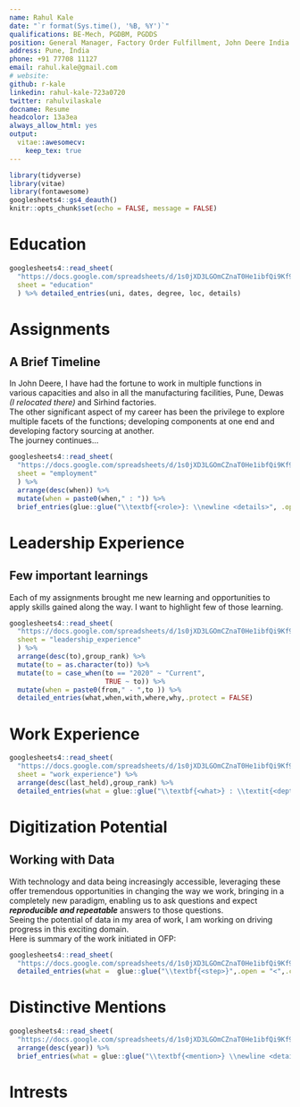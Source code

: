 ```yaml
---
name: Rahul Kale
date: "`r format(Sys.time(), '%B, %Y')`"
qualifications: BE-Mech, PGDBM, PGDDS
position: General Manager, Factory Order Fulfillment, John Deere India Pvt. Ltd.
address: Pune, India
phone: +91 77708 11127
email: rahul.kale@gmail.com
# website: 
github: r-kale
linkedin: rahul-kale-723a0720
twitter: rahulvilaskale
docname: Resume
headcolor: 13a3ea
always_allow_html: yes
output: 
  vitae::awesomecv:
    keep_tex: true
---
```


```r
library(tidyverse)
library(vitae)
library(fontawesome)
googlesheets4::gs4_deauth()
knitr::opts_chunk$set(echo = FALSE, message = FALSE)
```

# Education

```r
googlesheets4::read_sheet(
  "https://docs.google.com/spreadsheets/d/1s0jXD3LGOmCZnaT0He1ibfQi9Kf9AqE9d_s0_L3eNIo",
  sheet = "education"
  ) %>% detailed_entries(uni, dates, degree, loc, details)
```

# Assignments
## A Brief Timeline
\footnotesize
In John Deere, I have had the fortune to work in multiple functions in various capacities and also in all the manufacturing facilities, Pune, Dewas *(I relocated there)* and Sirhind factories.  
The other significant aspect of my career has been the privilege to explore multiple facets of the functions; developing components at one end and developing factory sourcing at another.  
The journey continues...

```r
googlesheets4::read_sheet(
  "https://docs.google.com/spreadsheets/d/1s0jXD3LGOmCZnaT0He1ibfQi9Kf9AqE9d_s0_L3eNIo",
  sheet = "employment"
  ) %>% 
  arrange(desc(when)) %>% 
  mutate(when = paste0(when," : ")) %>% 
  brief_entries(glue::glue("\\textbf{<role>}: \\newline <details>", .open = "<", .close = ">"), when, with = area,.protect = FALSE)
```

\newpage
# Leadership Experience
## Few important learnings
\footnotesize
Each of my assignments brought me new learning and opportunities to apply skills gained along the way. I want to highlight few of those learning.

```r
googlesheets4::read_sheet(
  "https://docs.google.com/spreadsheets/d/1s0jXD3LGOmCZnaT0He1ibfQi9Kf9AqE9d_s0_L3eNIo",
  sheet = "leadership_experience"
  ) %>% 
  arrange(desc(to),group_rank) %>%
  mutate(to = as.character(to)) %>% 
  mutate(to = case_when(to == "2020" ~ "Current",
                        TRUE ~ to)) %>% 
  mutate(when = paste0(from," - ",to )) %>% 
  detailed_entries(what,when,with,where,why,.protect = FALSE)

```

# Work Experience

```r
googlesheets4::read_sheet(
  "https://docs.google.com/spreadsheets/d/1s0jXD3LGOmCZnaT0He1ibfQi9Kf9AqE9d_s0_L3eNIo",
  sheet = "work_experience") %>% 
  arrange(desc(last_held),group_rank) %>% 
  detailed_entries(what = glue::glue("\\textbf{<what>} : \\textit{<dept> - <exp>}",.open = "<",.close = ">"),why = why,.protect = FALSE)
```

# Digitization Potential
## Working with Data
With technology and data being increasingly accessible, leveraging these offer tremendous opportunities in changing the way we work, bringing in a completely new paradigm, enabling us to ask questions and expect ***reproducible and repeatable*** answers to those questions.  
Seeing the potential of data in my area of work, I am working on driving progress in this exciting domain.  
Here is summary of the work initiated in OFP:

```r
googlesheets4::read_sheet(
  "https://docs.google.com/spreadsheets/d/1s0jXD3LGOmCZnaT0He1ibfQi9Kf9AqE9d_s0_L3eNIo", sheet = "data") %>%
  detailed_entries(what =  glue::glue("\\textbf{<step>}",.open = "<",.close = ">"), why = details,.protect = FALSE)

```

# Distinctive Mentions

```r
googlesheets4::read_sheet(
  "https://docs.google.com/spreadsheets/d/1s0jXD3LGOmCZnaT0He1ibfQi9Kf9AqE9d_s0_L3eNIo", sheet = "distinctive_mentions") %>%
  arrange(desc(year)) %>% 
  brief_entries(what = glue::glue("\\textbf{<mention>} \\newline <details>",.open = "<",.close = ">"), when = year,.protect = FALSE)

```

# Intrests

```r

```


